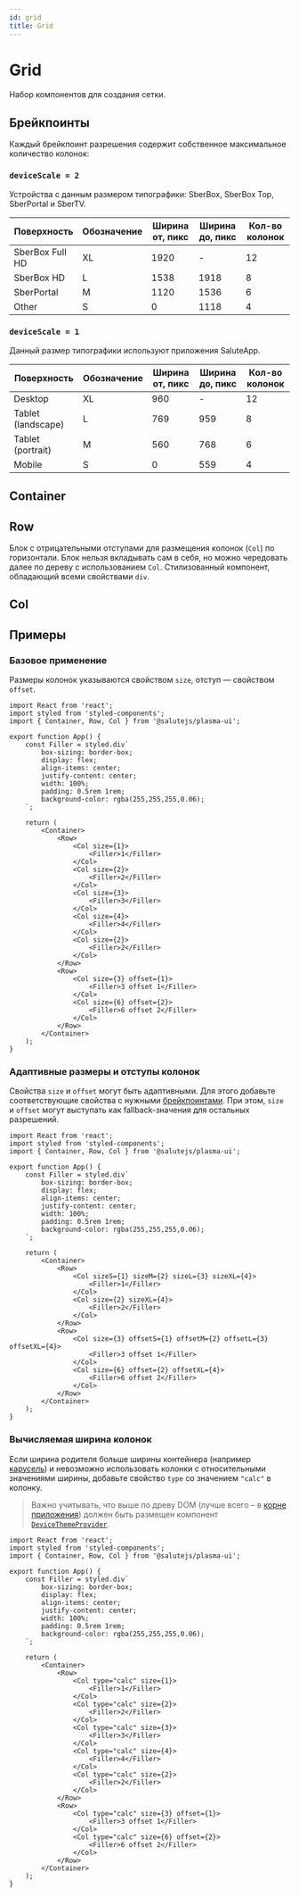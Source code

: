 ```yaml
---
id: grid
title: Grid
---
```



# Grid
Набор компонентов для создания сетки.

<StorybookLink name="Grid" />

## Брейкпоинты
Каждый брейкпоинт разрешения содержит собственное максимальное количество колонок:

### `deviceScale = 2`
Устройства с данным размером типографики: SberBox, SberBox Top, SberPortal и SberTV.

| Поверхность        | Обозначение | Ширина от, пикс | Ширина до, пикс | Кол-во колонок |
| ------------------ |-------------| --------------- | --------------- | -------------- |
| SberBox Full HD    | XL          | 1920            | -               | 12             |
| SberBox HD         | L           | 1538            | 1918            | 8              |
| SberPortal         | M           | 1120            | 1536            | 6              |
| Other              | S           | 0               | 1118            | 4              |

### `deviceScale = 1`
Данный размер типографики используют приложения SaluteApp.

| Поверхность        | Обозначение | Ширина от, пикс | Ширина до, пикс | Кол-во колонок |
| ------------------ |-------------| --------------- | --------------- | -------------- |
| Desktop            | XL          | 960             | -               | 12             |
| Tablet (landscape) | L           | 769             | 959             | 8              |
| Tablet (portrait)  | M           | 560             | 768             | 6              |
| Mobile             | S           | 0               | 559             | 4              |

## Container
<Description name="Container" />

## Row
Блок с отрицательными отступами для размещения колонок (`Col`) по горизонтали.
Блок нельзя вкладывать сам в себя, но можно чередовать далее по дереву с использованием `Col`.
Стилизованный компонент, обладающий всеми свойствами `div`.

## Col
<Description name="Col" />
<PropsTable name="Col" />

## Примеры

### Базовое применение
Размеры колонок указываются свойством `size`, отступ — свойством `offset`.

```tsx live
import React from 'react';
import styled from 'styled-components';
import { Container, Row, Col } from '@salutejs/plasma-ui';

export function App() {
    const Filler = styled.div`
        box-sizing: border-box;
        display: flex;
        align-items: center;
        justify-content: center;
        width: 100%;
        padding: 0.5rem 1rem;
        background-color: rgba(255,255,255,0.06);
    `;

    return (
        <Container>
            <Row>
                <Col size={1}>
                    <Filler>1</Filler>
                </Col>
                <Col size={2}>
                    <Filler>2</Filler>
                </Col>
                <Col size={3}>
                    <Filler>3</Filler>
                </Col>
                <Col size={4}>
                    <Filler>4</Filler>
                </Col>
                <Col size={2}>
                    <Filler>2</Filler>
                </Col>
            </Row>
            <Row>
                <Col size={3} offset={1}>
                    <Filler>3 offset 1</Filler>
                </Col>
                <Col size={6} offset={2}>
                    <Filler>6 offset 2</Filler>
                </Col>
            </Row>
        </Container>
    );
}
```

### Адаптивные размеры и отступы колонок
Свойства `size` и `offset` могут быть адаптивными.
Для этого добавьте соответствующие свойства с нужными [брейкпоинтами](#брейкпоинты).
При этом, `size` и `offset` могут выступать как fallback-значения для остальных разрешений.

```tsx live
import React from 'react';
import styled from 'styled-components';
import { Container, Row, Col } from '@salutejs/plasma-ui';

export function App() {
    const Filler = styled.div`
        box-sizing: border-box;
        display: flex;
        align-items: center;
        justify-content: center;
        width: 100%;
        padding: 0.5rem 1rem;
        background-color: rgba(255,255,255,0.06);
    `;

    return (
        <Container>
            <Row>
                <Col sizeS={1} sizeM={2} sizeL={3} sizeXL={4}>
                    <Filler>1</Filler>
                </Col>
                <Col size={2} sizeXL={4}>
                    <Filler>2</Filler>
                </Col>
            </Row>
            <Row>
                <Col size={3} offsetS={1} offsetM={2} offsetL={3} offsetXL={4}>
                    <Filler>3 offset 1</Filler>
                </Col>
                <Col size={6} offset={2} offsetXL={4}>
                    <Filler>6 offset 2</Filler>
                </Col>
            </Row>
        </Container>
    );
}
```

### Вычисляемая ширина колонок
Если ширина родителя больше ширины контейнера (например [карусель](../carousel))
и невозможно использовать колонки с относительными значениями ширины,
добавьте свойство `type` со значением `"calc"` в колонку.

> Важно учитывать, что выше по древу DOM (лучше всего – в [корне приложения](../../#корень-приложения))
должен быть размещен компонент [`DeviceThemeProvider`](../deviceThemeProvider).

```tsx live
import React from 'react';
import styled from 'styled-components';
import { Container, Row, Col } from '@salutejs/plasma-ui';

export function App() {
    const Filler = styled.div`
        box-sizing: border-box;
        display: flex;
        align-items: center;
        justify-content: center;
        width: 100%;
        padding: 0.5rem 1rem;
        background-color: rgba(255,255,255,0.06);
    `;

    return (
        <Container>
            <Row>
                <Col type="calc" size={1}>
                    <Filler>1</Filler>
                </Col>
                <Col type="calc" size={2}>
                    <Filler>2</Filler>
                </Col>
                <Col type="calc" size={3}>
                    <Filler>3</Filler>
                </Col>
                <Col type="calc" size={4}>
                    <Filler>4</Filler>
                </Col>
                <Col type="calc" size={2}>
                    <Filler>2</Filler>
                </Col>
            </Row>
            <Row>
                <Col type="calc" size={3} offset={1}>
                    <Filler>3 offset 1</Filler>
                </Col>
                <Col type="calc" size={6} offset={2}>
                    <Filler>6 offset 2</Filler>
                </Col>
            </Row>
        </Container>
    );
}
```
